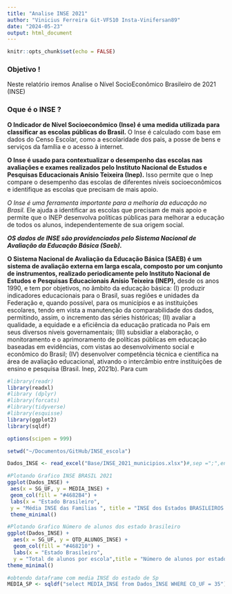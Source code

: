 ```yaml
---
title: "Analise INSE 2021"
author: "Vinicius Ferreira Git-VFS10 Insta-Vinifersan89"
date: "2024-05-23"
output: html_document
---
```


```r
knitr::opts_chunk$set(echo = FALSE)
```

### Objetivo ! 

Neste relatório iremos Analise o Nível SocioEconômico Brasileiro de 2021 (INSE) 


### Oque é o INSE ?

**O Indicador de Nível Socioeconômico (Inse) é uma medida utilizada para classificar as escolas públicas do Brasil.** O Inse é calculado com base em dados do Censo Escolar, como a escolaridade dos pais, a posse de bens e serviços da família e o acesso à internet.

**O Inse é usado para contextualizar o desempenho das escolas nas avaliações e exames realizados pelo Instituto Nacional de Estudos e Pesquisas Educacionais Anísio Teixeira (Inep).** Isso permite que o Inep compare o desempenho das escolas de diferentes níveis socioeconômicos e identifique as escolas que precisam de mais apoio.

*O Inse é uma ferramenta importante para a melhoria da educação no Brasil.* Ele ajuda a identificar as escolas que precisam de mais apoio e permite que o INEP desenvolva políticas públicas para melhorar a educação de todos os alunos, independentemente de sua origem social.

***OS dados de INSE são providenciados pelo Sistema Nacional de Avaliação da Educação Básica (Saeb).***

**O Sistema Nacional de Avaliação da Educação Básica (SAEB) é um sistema de avaliação externa em
larga escala, composto por um conjunto de instrumentos, realizado periodicamente pelo Instituto Nacional
de Estudos e Pesquisas Educacionais Anísio Teixeira (INEP),** desde os anos 1990, e tem por objetivos, no
âmbito da educação básica: (I) produzir indicadores educacionais para o Brasil, suas regiões e unidades da
Federação e, quando possível, para os municípios e as instituições escolares, tendo em vista a manutenção
da comparabilidade dos dados, permitindo, assim, o incremento das séries históricas; (II) avaliar a qualidade, a
equidade e a eficiência da educação praticada no País em seus diversos níveis governamentais; (III) subsidiar
a elaboração, o monitoramento e o aprimoramento de políticas públicas em educação baseadas em evidências,
com vistas ao desenvolvimento social e econômico do Brasil; (IV) desenvolver competência técnica e científica
na área de avaliação educacional, ativando o intercâmbio entre instituições de ensino e pesquisa (Brasil.
Inep, 2021b).
Para cum



```r
#library(readr)
library(readxl)
#library (dplyr)
#library(forcats)
#library(tidyverse)
#library(esquisse)
library(ggplot2)
library(sqldf)
```



```r
options(scipen = 999)

```


```r
setwd("~/Documentos/GitHub/INSE_escola")
```


```r
Dados_INSE <- read_excel("Base/INSE_2021_municipios.xlsx")#,sep =";",encoding = "utf8")
```


```r
#Plotando Grafico INSE BRASIL 2021
ggplot(Dados_INSE) +
 aes(x = SG_UF, y = MEDIA_INSE) +
 geom_col(fill = "#4682B4") +
 labs(x = "Estado Brasileiro", 
 y = "Média INSE das Familias ", title = "INSE dos Estados BRASILEIROS 2021", subtitle = "Insta : @Vinifersan89 - Git : https://github.com/VFS10") +
 theme_minimal()

```



```r

#Plotando Grafico Número de alunos dos estado brasileiro
ggplot(Dados_INSE) +
  aes(x = SG_UF, y = QTD_ALUNOS_INSE) +
  geom_col(fill = "#468210") +
  labs(x = "Estado Brasileiro",
  y = "Total de alunos por escola",title = "Número de alunos por estado", subtitle = "Insta : @Vinifersan89 - Git : https://github.com/VFS10")
theme_minimal()

```




```r

#obtendo dataframe com media INSE do estado de Sp 
MEDIA_SP <- sqldf("select MEDIA_INSE from Dados_INSE WHERE CO_UF = 35")

```



